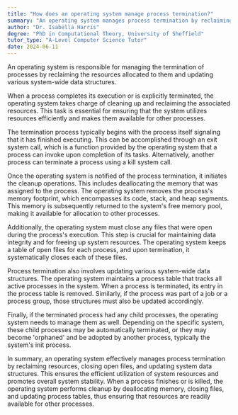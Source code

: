 ```yaml
---
title: "How does an operating system manage process termination?"
summary: "An operating system manages process termination by reclaiming the resources allocated to the process and updating system-wide data."
author: "Dr. Isabella Harris"
degree: "PhD in Computational Theory, University of Sheffield"
tutor_type: "A-Level Computer Science Tutor"
date: 2024-06-11
---
```


An operating system is responsible for managing the termination of processes by reclaiming the resources allocated to them and updating various system-wide data structures.

When a process completes its execution or is explicitly terminated, the operating system takes charge of cleaning up and reclaiming the associated resources. This task is essential for ensuring that the system utilizes resources efficiently and makes them available for other processes.

The termination process typically begins with the process itself signaling that it has finished executing. This can be accomplished through an exit system call, which is a function provided by the operating system that a process can invoke upon completion of its tasks. Alternatively, another process can terminate a process using a kill system call.

Once the operating system is notified of the process termination, it initiates the cleanup operations. This includes deallocating the memory that was assigned to the process. The operating system removes the process's memory footprint, which encompasses its code, stack, and heap segments. This memory is subsequently returned to the system's free memory pool, making it available for allocation to other processes.

Additionally, the operating system must close any files that were open during the process's execution. This step is crucial for maintaining data integrity and for freeing up system resources. The operating system keeps a table of open files for each process, and upon termination, it systematically closes each of these files.

Process termination also involves updating various system-wide data structures. The operating system maintains a process table that tracks all active processes in the system. When a process is terminated, its entry in the process table is removed. Similarly, if the process was part of a job or a process group, those structures must also be updated accordingly.

Finally, if the terminated process had any child processes, the operating system needs to manage them as well. Depending on the specific system, these child processes may be automatically terminated, or they may become 'orphaned' and be adopted by another process, typically the system's init process.

In summary, an operating system effectively manages process termination by reclaiming resources, closing open files, and updating system data structures. This ensures the efficient utilization of system resources and promotes overall system stability. When a process finishes or is killed, the operating system performs cleanup by deallocating memory, closing files, and updating process tables, thus ensuring that resources are readily available for other processes.
    